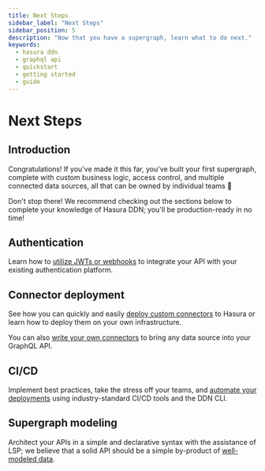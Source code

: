 ```yaml
---
title: Next Steps
sidebar_label: "Next Steps"
sidebar_position: 5
description: "Now that you have a supergraph, learn what to do next."
keywords:
  - hasura ddn
  - graphql api
  - quickstart
  - getting started
  - guide
---
```


# Next Steps

## Introduction

Congratulations! If you've made it this far, you've built your first supergraph, complete with custom business logic,
access control, and multiple connected data sources, all that can be owned by individual teams 🎉

Don't stop there! We recommend checking out the sections below to complete your knowledge of Hasura DDN; you'll be
production-ready in no time!

## Authentication

Learn how to [utilize JWTs or webhooks](/auth/overview.mdx) to integrate your API with your existing authentication
platform.

## Connector deployment

See how you can quickly and easily [deploy custom connectors](/connectors/deployment/index.mdx) to Hasura or learn how
to deploy them on your own infrastructure.

You can also [write your own connectors](/connectors/build-your-own.mdx) to bring any data source into your GraphQL API.

## CI/CD

<!-- TODO: When deployment is ready, update link -->

Implement best practices, take the stress off your teams, and [automate your deployments](/ci-cd/overview.mdx) using
industry-standard CI/CD tools and the DDN CLI.

## Supergraph modeling

Architect your APIs in a simple and declarative syntax with the assistance of LSP; we believe that a solid API should be
a simple by-product of [well-modeled data](/supergraph-modeling/overview.mdx).
